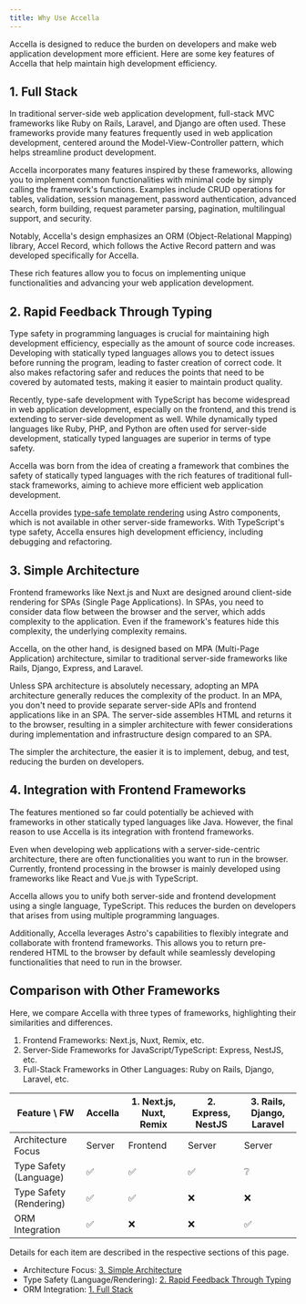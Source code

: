 ```yaml
---
title: Why Use Accella
---
```


Accella is designed to reduce the burden on developers and make web application development more efficient. Here are some key features of Accella that help maintain high development efficiency.

## 1. Full Stack

In traditional server-side web application development, full-stack MVC frameworks like Ruby on Rails, Laravel, and Django are often used. These frameworks provide many features frequently used in web application development, centered around the Model-View-Controller pattern, which helps streamline product development.

Accella incorporates many features inspired by these frameworks, allowing you to implement common functionalities with minimal code by simply calling the framework's functions. Examples include CRUD operations for tables, validation, session management, password authentication, advanced search, form building, request parameter parsing, pagination, multilingual support, and security.

Notably, Accella's design emphasizes an ORM (Object-Relational Mapping) library, Accel Record, which follows the Active Record pattern and was developed specifically for Accella.

These rich features allow you to focus on implementing unique functionalities and advancing your web application development.

## 2. Rapid Feedback Through Typing

Type safety in programming languages is crucial for maintaining high development efficiency, especially as the amount of source code increases. Developing with statically typed languages allows you to detect issues before running the program, leading to faster creation of correct code. It also makes refactoring safer and reduces the points that need to be covered by automated tests, making it easier to maintain product quality.

Recently, type-safe development with TypeScript has become widespread in web application development, especially on the frontend, and this trend is extending to server-side development as well. While dynamically typed languages like Ruby, PHP, and Python are often used for server-side development, statically typed languages are superior in terms of type safety.

Accella was born from the idea of creating a framework that combines the safety of statically typed languages with the rich features of traditional full-stack frameworks, aiming to achieve more efficient web application development.

Accella provides [type-safe template rendering](../guides/type-safe-template-rendering) using Astro components, which is not available in other server-side frameworks. With TypeScript's type safety, Accella ensures high development efficiency, including debugging and refactoring.

## 3. Simple Architecture

Frontend frameworks like Next.js and Nuxt are designed around client-side rendering for SPAs (Single Page Applications). In SPAs, you need to consider data flow between the browser and the server, which adds complexity to the application. Even if the framework's features hide this complexity, the underlying complexity remains.

Accella, on the other hand, is designed based on MPA (Multi-Page Application) architecture, similar to traditional server-side frameworks like Rails, Django, Express, and Laravel.

Unless SPA architecture is absolutely necessary, adopting an MPA architecture generally reduces the complexity of the product. In an MPA, you don't need to provide separate server-side APIs and frontend applications like in an SPA. The server-side assembles HTML and returns it to the browser, resulting in a simpler architecture with fewer considerations during implementation and infrastructure design compared to an SPA.

The simpler the architecture, the easier it is to implement, debug, and test, reducing the burden on developers.

## 4. Integration with Frontend Frameworks

The features mentioned so far could potentially be achieved with frameworks in other statically typed languages like Java. However, the final reason to use Accella is its integration with frontend frameworks.

Even when developing web applications with a server-side-centric architecture, there are often functionalities you want to run in the browser. Currently, frontend processing in the browser is mainly developed using frameworks like React and Vue.js with TypeScript.

Accella allows you to unify both server-side and frontend development using a single language, TypeScript. This reduces the burden on developers that arises from using multiple programming languages.

Additionally, Accella leverages Astro's capabilities to flexibly integrate and collaborate with frontend frameworks. This allows you to return pre-rendered HTML to the browser by default while seamlessly developing functionalities that need to run in the browser.

## Comparison with Other Frameworks

Here, we compare Accella with three types of frameworks, highlighting their similarities and differences.

1. Frontend Frameworks: Next.js, Nuxt, Remix, etc.
2. Server-Side Frameworks for JavaScript/TypeScript: Express, NestJS, etc.
3. Full-Stack Frameworks in Other Languages: Ruby on Rails, Django, Laravel, etc.

| Feature \ FW             | Accella        | 1. Next.js, Nuxt, Remix | 2. Express, NestJS | 3. Rails, Django, Laravel |
|--------------------------|----------------|-------------------------|-------------------|--------------------------|
| Architecture Focus       | Server         | Frontend                | Server            | Server                   |
| Type Safety (Language)   | ✅              | ✅                      | ✅                | ❔️                        |
| Type Safety (Rendering)  | ✅              | ✅                      | ❌                | ❌                        |
| ORM Integration          | ✅              | ❌                      | ❌                | ✅                        |

Details for each item are described in the respective sections of this page.
- Architecture Focus: [3. Simple Architecture](#3-simple-architecture)
- Type Safety (Language/Rendering): [2. Rapid Feedback Through Typing](#2-rapid-feedback-through-typing)
- ORM Integration: [1. Full Stack](#1-full-stack)
